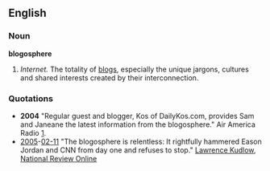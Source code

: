 ==English==
===Noun===
'''blogosphere'''
#''Internet.'' The totality of [[blog]]s, especially the unique jargons, cultures and shared interests created by their interconnection.

===Quotations===
*'''2004''' "Regular guest and blogger, Kos of DailyKos.com, provides Sam and Janeane the latest information from the blogosphere." Air America Radio [http://www.airamericaradio.com/].
*[[w:2005|2005]]-[[w:02-11|02-11]] "The blogosphere is relentless: It rightfully hammered Eason Jordan and CNN from day one and refuses to stop." [[w:Lawrence Kudlow|Lawrence Kudlow]], [[w:National Review Online|National Review Online]]